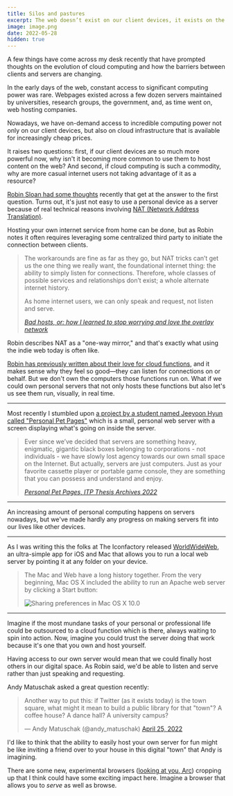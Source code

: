 ```yaml
---
title: Silos and pastures
excerpt: The web doesn’t exist on our client devices, it exists on the  servers between us.
image: image.png
date: 2022-05-28
hidden: true
---
```


A few things have come across my desk recently that have prompted thoughts on the evolution of cloud computing and how the barriers between clients and servers are changing.

In the early days of the web, constant access to significant computing power was rare. Webpages existed across a few dozen servers maintained by universities, research groups, the government, and, as time went on, web hosting companies. 

Nowadays, we have on-demand access to incredible computing power not only on our client devices, but also on cloud infrastructure that is available for increasingly cheap prices. 

It raises two questions: first, if our client devices are so much more powerful now, why isn't it becoming more common to use them to host content on the web? And second, if cloud computing is such a commodity, why are more casual internet users not taking advantage of it as a resource? 

[Robin Sloan had some thoughts](https://www.robinsloan.com/lab/bad-hosts/) recently that get at the answer to the first question. Turns out, it's just not easy to use a personal device as a server because of real technical reasons involving [NAT (Network Address Translation)](https://en.wikipedia.org/wiki/Network_address_translation). 

Hosting your own internet service from home can be done, but as Robin notes it often requires leveraging some centralized third party to initiate the connection between clients.

> The workarounds are fine as far as they go, but NAT tricks can’t get us the one thing we really want, the foundational internet thing: the ability to simply listen for connections. Therefore, whole classes of possible services and relationships don’t exist; a whole alternate internet history.
>
> As home internet users, we can only speak and request, not listen and serve.
>
> <cite>[Bad hosts, or: how I learned to stop worrying and love the overlay network](https://www.robinsloan.com/lab/bad-hosts/)</cite>

Robin describes NAT as a "one-way mirror," and that's exactly what using the indie web today is often like.

[Robin has previously written about their love for cloud functions](https://www.robinsloan.com/lab/cloud-study/), and it makes sense why they feel so good—they can listen for connections on or behalf. But we don't own the computers those functions run on. What if we could own personal servers that not only hosts these functions but also let's us see them run, visually, in real time.  

<hr className='break' />

Most recently I stumbled upon [a project by a student named Jeeyoon Hyun called "Personal Pet Pages"](https://itp.nyu.edu/thesis2022/?jeeyoon-hyun) which is a small, personal web server with a screen displaying what's going on inside the server.

> Ever since we’ve decided that servers are something heavy, enigmatic, gigantic black boxes belonging to corporations - not individuals - we have slowly lost agency towards our own small space on the Internet. But actually, servers are just computers. Just as your favorite cassette player or portable game console, they are something that you can possess and understand and enjoy. 
> 
> <cite>[Personal Pet Pages, ITP Thesis Archives 2022](https://itp.nyu.edu/thesis2022/?jeeyoon-hyun)</cite>

<hr className='break' />

An increasing amount of personal computing happens on servers nowadays, but we've made hardly any progress on making servers fit into our lives like other devices.


<hr className='break' />

As I was writing this the folks at The Iconfactory released [WorldWideWeb](https://blog.iconfactory.com/2022/06/worldwideweb-part-2/), an ultra-simple app for iOS and Mac that allows you to run a local web server by pointing it at any folder on your device.

> The Mac and Web have a long history together. From the very beginning, Mac OS X included the ability to run an Apache web server by clicking a Start button:
> 
> ![Sharing preferences in Mac OS X 10.0](image.png "Sharing preferences in Mac OS X 10.0. Courtesy 512pixels.net")

<hr className='break' />

Imagine if the most mundane tasks of your personal or professional life could be outsourced to a cloud function which is there, always waiting to spin into action. Now, imagine you could trust the server doing that work because it's one that you own and host yourself. 

Having access to our own server would mean that we could finally host others in our digital space. As Robin said, we'd be able to listen and serve rather than just speaking and requesting.

Andy Matuschak asked a great question recently:

<blockquote className="twitter-tweet" data-conversation="none" data-dnt="true"><p lang="en" dir="ltr">Another way to put this: if Twitter (as it exists today) is the town square, what might it mean to build a public library for that &quot;town&quot;? A coffee house? A dance hall? A university campus?</p>&mdash; Andy Matuschak (@andy_matuschak) <a href="https://twitter.com/andy_matuschak/status/1518738033075388416?ref_src=twsrc%5Etfw">April 25, 2022</a></blockquote>

I'd like to think that the ability to easily host your own server for fun might be like inviting a friend over to your house in this digital "town" that Andy is imagining.

There are some new, experimental browsers ([looking at you, Arc](https://thebrowser.company)) cropping up that I think could have some exciting impact here. Imagine a browser that allows you to _serve_ as well as browse.